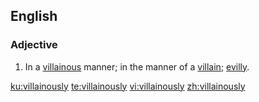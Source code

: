 ==English==

===Adjective===
{{en-adj}}
# In a [[villainous]] manner; in the manner of a [[villain]]; [[evilly]].

[[ku:villainously]]
[[te:villainously]]
[[vi:villainously]]
[[zh:villainously]]